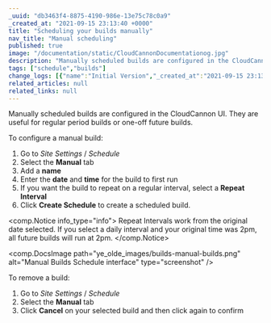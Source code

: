 ```yaml
---
_uuid: "db3463f4-8875-4190-986e-13e75c78c0a9"
_created_at: "2021-09-15 23:13:40 +0000"
title: "Scheduling your builds manually"
nav_title: "Manual scheduling"
published: true
image: "/documentation/static/CloudCannonDocumentationog.jpg"
description: "Manually scheduled builds are configured in the CloudCannon UI. They are useful for regular period builds or one-off future builds."
tags: ["schedule","builds"]
change_logs: [{"name":"Initial Version","_created_at":"2021-09-15 23:13:40 +0000"}]
related_articles: null
related_links: null
---
```


Manually scheduled builds are configured in the CloudCannon UI. They are useful for regular period builds or one-off future builds.

To configure a manual build:

1. Go to *Site Settings* / *Schedule*
2. Select the **Manual** tab
3. Add a **name**
4. Enter the **date** and **time** for the build to first run
5. If you want the build to repeat on a regular interval, select a **Repeat Interval**
6. Click **Create Schedule** to create a scheduled build.

<comp.Notice info_type="info">
  Repeat Intervals work from the original date selected. If you select a daily interval and your original time was 2pm, all future builds will run at 2pm.
</comp.Notice>

<comp.DocsImage path="ye_olde_images/builds-manual-builds.png" alt="Manual Builds Schedule interface" type="screenshot" />

To remove a build:

1. Go to *Site Settings* / *Schedule*
2. Select the **Manual** tab
3. Click **Cancel** on your selected build and then click again to confirm
